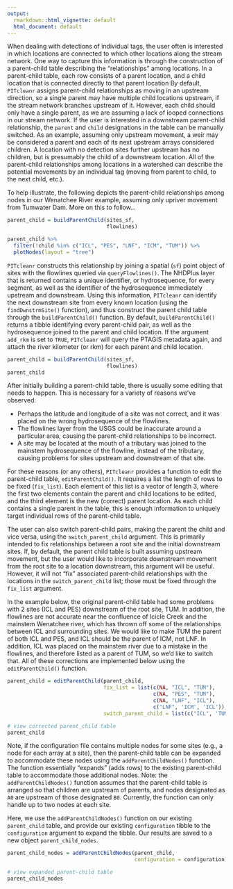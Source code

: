 ```yaml
---
output:
  rmarkdown::html_vignette: default
  html_document: default
---
```


When dealing with detections of individual tags, the user often is interested in which locations are connected to which other locations along the stream network. One way to capture this information is through the construction of a parent-child table describing the "relationships" among locations. In a parent-child table, each row consists of a parent location, and a child location that is connected directly to that parent location By default, `PITcleanr` assigns parent-child relationships as moving in an upstream direction, so a single parent may have multiple child locations upstream, if the stream network branches upstream of it. However, each child should only have a single parent, as we are assuming a lack of looped connections in our stream network. If the user is interested in a downstream parent-child relationship, the `parent` and `child` designations in the table can be manually switched. As an example, assuming only upstream movement, a weir may be considered a parent and each of its next upstream arrays considered children. A location with no detection sites further upstream has no children, but is presumably the child of a downstream location. All of the parent-child relationships among locations in a watershed can describe the potential movements by an individual tag (moving from parent to child, to the next child, etc.).

To help illustrate, the following depicts the parent-child relationships among nodes in our Wenatchee River example, assuming only upriver movement from Tumwater Dam. More on this to follow...

```r
parent_child = buildParentChild(sites_sf,
                                flowlines)

parent_child %>%
  filter(!child %in% c("ICL", "PES", "LNF", "ICM", "TUM")) %>%
  plotNodes(layout = "tree")
```

`PITcleanr` constructs this relationship by joining a spatial (`sf`) point object of sites with the flowlines queried via `queryFlowlines()`. The NHDPlus layer that is returned contains a unique identifier, or hydrosequence, for every segment, as well as the identifier of the hydrosequence immediately upstream and downstream. Using this information, `PITcleanr` can identify the next downstream site from every known location (using the `findDwnstrmSite()` function), and thus construct the parent child table through the `buildParentChild()` function. By default, `buildParentChild()` returns a tibble identifying every parent-child pair, as well as the hydrosequence joined to the parent and child location. If the argument `add_rkm` is set to `TRUE`, `PITcleanr` will query the PTAGIS metadata again, and attach the river kilometer (or rkm) for each parent and child location. 

```r
parent_child = buildParentChild(sites_sf,
                                flowlines)
parent_child

```

After initially building a parent-child table, there is usually some editing that needs to happen. This is necessary for a variety of reasons we've observed:

* Perhaps the latitude and longitude of a site was not correct, and it was placed on the wrong hydrosequence of the flowlines. 
* The flowlines layer from the USGS could be inaccurate around a particular area, causing the parent-child relationships to be incorrect. 
* A site may be located at the mouth of a tributary was joined to the mainstem hydrosequence of the flowline, instead of the tributary, causing problems for sites upstream and downstream of that site. 

For these reasons (or any others), `PITcleanr` provides a function to edit the parent-child table, `editParentChild()`. It requires a list the length of rows to be fixed (`fix_list`). Each element of this list is a vector of length 3, where the first two elements contain the parent and child locations to be edited, and the third element is the new (correct) parent location. As each child contains a single parent in the table, this is enough information to uniquely target individual rows of the parent-child table. 

The user can also switch parent-child pairs, making the parent the child and vice versa, using the `switch_parent_child` argument. This is primarily intended to fix relationships between a root site and the initial downstream sites. If, by default, the parent child table is built assuming upstream movement, but the user would like to incorporate downstream movement from the root site to a location downstream, this argument will be useful. However, it will not "fix" associated parent-child relationships with the locations in the `switch_parent_child` list; those must be fixed through the `fix_list` argument. 

In the example below, the original parent-child table had some problems with 2 sites (ICL and PES) downstream of the root site, TUM. In addition, the flowlines are not accurate near the confluence of Icicle Creek and the mainstem Wenatchee river, which has thrown off some of the relationships between ICL and surrounding sites. We would like to make TUM the parent of both ICL and PES, and ICL should be the parent of ICM, not LNF. In addition, ICL was placed on the mainstem river due to a mistake in the flowlines, and therefore listed as a parent of TUM, so we'd like to switch that. All of these corrections are implemented below using the `editParentChild()` function.

```r
parent_child = editParentChild(parent_child,
                               fix_list = list(c(NA, "ICL", "TUM"),
                                               c(NA, "PES", "TUM"),
                                               c(NA, "LNF", "ICL"),
                                               c("LNF", 'ICM', 'ICL')),
                               switch_parent_child = list(c("ICL", 'TUM')))

# view corrected parent_child table
parent_child

```

Note, if the configuration file contains multiple nodes for some sites (e.g., a node for each array at a site), then the parent-child table can be expanded to accommodate these nodes using the `addParentChildNodes()` function. The function essentially "expands" (adds rows) to the existing parent-child table to accommodate those additional nodes. Note: the `addParentChildNodes()` function assumes that the parent-child table is arranged so that children are upstream of parents, and nodes designated as `A0` are upstream of those designated `B0`. Currently, the function can only handle up to two nodes at each site.

Here, we use the `addParentChildNodes()` function on our existing `parent_child` table, and provide our existing `configuration` tibble to the `configuration` argument to expand the tibble. Our results are saved to a new object `parent_child_nodes`.

```r
parent_child_nodes = addParentChildNodes(parent_child,
                                         configuration = configuration)

# view expanded parent-child table
parent_child_nodes

```
